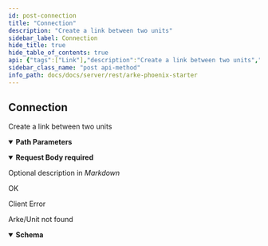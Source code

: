 ```yaml
---
id: post-connection
title: "Connection"
description: "Create a link between two units"
sidebar_label: Connection
hide_title: true
hide_table_of_contents: true
api: {"tags":["Link"],"description":"Create a link between two units","operationId":"post_connection","parameters":[{"name":"arke_id","in":"path","description":"Arke ID","required":true,"schema":{"type":"string"}},{"name":"unit_id","in":"path","description":"Unit ID","required":true,"schema":{"type":"string"}},{"name":"link_id","in":"path","description":"Link ID","required":true,"schema":{"type":"string"}},{"name":"arke_id_child","in":"path","description":"Arke ID Child","required":true,"schema":{"type":"string"}},{"name":"unit_id_child","in":"path","description":"Unit ID Child","required":true,"schema":{"type":"string"}}],"requestBody":{"description":"Optional description in *Markdown*","required":true,"content":{"application/json":{"schema":{"type":"object","properties":{"id":{"type":"integer","description":"The user ID."},"username":{"type":"string","description":"The user name."}}}}}},"responses":{"200":{"description":"OK","content":{}},"400":{"description":"Client Error","content":{}},"404":{"description":"Arke/Unit not found","content":{"application/json":{"schema":{"type":"object","properties":{"content":{"type":"array","items":{},"nullable":true,"example":null},"message":{"type":"array","items":{},"example":[]}}}}}}},"security":[{"ApiKey":[]},{"ProjectKey":[]}],"method":"post","path":"/{arke_id}/unit/{unit_id}/link/{link_id}/{arke_id_child}/unit/{unit_id_child}","servers":[{"url":"http://localhost:4000/lib"},{"url":"https://localhost:4000/lib"}],"securitySchemes":{"ApiKey":{"type":"apiKey","description":"API Token must follow: `Bearer {access_token}` Use the signin endpoint to get the token value","name":"Authorization","in":"header"},"ProjectKey":{"type":"apiKey","in":"header","name":"arke-project-key","description":"The name of the project where to make the API call"}},"jsonRequestBodyExample":{"id":0,"username":"string"},"info":{"title":"Arke Phoenix Starter","description":"API Documentation for Arke Phoenix Starter [v1]","version":"1.0"},"postman":{"name":"Connection","description":{"content":"Create a link between two units","type":"text/plain"},"url":{"path":[":arke_id","unit",":unit_id","link",":link_id",":arke_id_child","unit",":unit_id_child"],"host":["{{baseUrl}}"],"query":[],"variable":[{"disabled":false,"description":{"content":"(Required) Arke ID","type":"text/plain"},"type":"any","value":"","key":"arke_id"},{"disabled":false,"description":{"content":"(Required) Unit ID","type":"text/plain"},"type":"any","value":"","key":"unit_id"},{"disabled":false,"description":{"content":"(Required) Link ID","type":"text/plain"},"type":"any","value":"","key":"link_id"},{"disabled":false,"description":{"content":"(Required) Arke ID Child","type":"text/plain"},"type":"any","value":"","key":"arke_id_child"},{"disabled":false,"description":{"content":"(Required) Unit ID Child","type":"text/plain"},"type":"any","value":"","key":"unit_id_child"}]},"header":[{"key":"Content-Type","value":"application/json"},{"key":"Accept","value":"application/json"}],"method":"POST","body":{"mode":"raw","raw":"\"\"","options":{"raw":{"language":"json"}}},"auth":{"type":"apikey","apikey":[{"type":"any","value":"Authorization","key":"key"},{"type":"any","value":"<API Key>","key":"value"},{"type":"any","value":"header","key":"in"}]}}}
sidebar_class_name: "post api-method"
info_path: docs/docs/server/rest/arke-phoenix-starter
---
```



## Connection



Create a link between two units

<details style={{"marginBottom":"1rem"}} data-collapsed={false} open={true}><summary style={{}}><strong>Path Parameters</strong></summary><div><ul><ParamsItem className={"paramsItem"} param={{"name":"arke_id","in":"path","description":"Arke ID","required":true,"schema":{"type":"string"}}}></ParamsItem><ParamsItem className={"paramsItem"} param={{"name":"unit_id","in":"path","description":"Unit ID","required":true,"schema":{"type":"string"}}}></ParamsItem><ParamsItem className={"paramsItem"} param={{"name":"link_id","in":"path","description":"Link ID","required":true,"schema":{"type":"string"}}}></ParamsItem><ParamsItem className={"paramsItem"} param={{"name":"arke_id_child","in":"path","description":"Arke ID Child","required":true,"schema":{"type":"string"}}}></ParamsItem><ParamsItem className={"paramsItem"} param={{"name":"unit_id_child","in":"path","description":"Unit ID Child","required":true,"schema":{"type":"string"}}}></ParamsItem></ul></div></details><MimeTabs><TabItem label={"application/json"} value={"application/json-schema"}><details style={{}} data-collapsed={false} open={true}><summary style={{"textAlign":"left"}}><strong>Request Body</strong><strong style={{"fontSize":"var(--ifm-code-font-size)","color":"var(--openapi-required)"}}> required</strong></summary><div style={{"textAlign":"left","marginLeft":"1rem"}}><div style={{"marginTop":"1rem","marginBottom":"1rem"}}>

Optional description in *Markdown*

</div></div><ul style={{"marginLeft":"1rem"}}><SchemaItem collapsible={false} name={"id"} required={false} schemaDescription={"The user ID."} schemaName={"integer"} qualifierMessage={undefined} defaultValue={undefined}></SchemaItem><SchemaItem collapsible={false} name={"username"} required={false} schemaDescription={"The user name."} schemaName={"string"} qualifierMessage={undefined} defaultValue={undefined}></SchemaItem></ul></details></TabItem></MimeTabs><div><ApiTabs><TabItem label={"200"} value={"200"}><div>

OK

</div><div></div></TabItem><TabItem label={"400"} value={"400"}><div>

Client Error

</div><div></div></TabItem><TabItem label={"404"} value={"404"}><div>

Arke/Unit not found

</div><div><MimeTabs groupId={"mime-type"}><TabItem label={"application/json"} value={"application/json"}><SchemaTabs groupId={"schema-tabs"}><TabItem label={"Schema"} value={"Schema"}><details style={{}} data-collapsed={false} open={true}><summary style={{"textAlign":"left"}}><strong>Schema</strong></summary><div style={{"textAlign":"left","marginLeft":"1rem"}}></div><ul style={{"marginLeft":"1rem"}}><SchemaItem collapsible={false} name={"content"} required={false} schemaDescription={undefined} schemaName={"undefined[]"} qualifierMessage={undefined} defaultValue={undefined}></SchemaItem><SchemaItem collapsible={false} name={"message"} required={false} schemaDescription={undefined} schemaName={"undefined[]"} qualifierMessage={undefined} defaultValue={undefined}></SchemaItem></ul></details></TabItem><TabItem label={"Example (from schema)"} value={"Example (from schema)"}><ResponseSamples responseExample={"{\n  \"content\": [\n    null\n  ],\n  \"message\": [\n    null\n  ]\n}"} language={"json"}></ResponseSamples></TabItem></SchemaTabs></TabItem></MimeTabs></div></TabItem></ApiTabs></div>
      